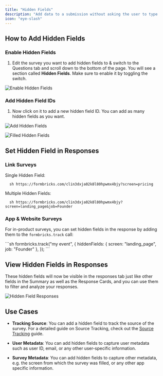```yaml
---
title: "Hidden Fields"
description: "Add data to a submission without asking the user to type it in. This feature is especially useful when you already have information about a user that you want to use in the analysis of the survey results (e.g. `payment plan` or `email`)."
icon: "eye-slash"
---
```


## How to Add Hidden Fields

### Enable Hidden Fields

1. Edit the survey you want to add hidden fields to & switch to the Questions tab and scroll down to the bottom of the page. You will see a section called **Hidden Fields**. Make sure to enable it by toggling the switch.

![Enable Hidden Fields](/images/xm-and-surveys/surveys/general-features/hidden-fields/hidden-fields.webp)

### Add Hidden Field IDs

1. Now click on it to add a new hidden field ID. You can add as many hidden fields as you want.

![Add Hidden Fields](/images/xm-and-surveys/surveys/general-features/hidden-fields/input-hidden-fields.webp)


![Filled Hidden Fields](/images/xm-and-surveys/surveys/general-features/hidden-fields/filled-hidden-fields.webp)


## Set Hidden Field in Responses

### Link Surveys

Single Hidden Field:

```
  sh https://formbricks.com/clin3dxja02k8l80hpwmx4bjy?screen=pricing 
```

Multiple Hidden Fields:

```
  sh https://formbricks.com/clin3dxja02k8l80hpwmx4bjy?screen=landing_page&job=Founder
```

### App & Website Surveys

For in-product surveys, you can set hidden fields in the response by adding them to the `formbricks.track` call:

<Col>
  <CodeGroup title="Example Screen from which the User filled it">
    ```sh
    formbricks.track("my event", {
      hiddenFields: {
        screen: "landing_page",
        job: "Founder"
      },
    });
    ```
  </CodeGroup>
</Col>

## View Hidden Fields in Responses

These hidden fields will now be visible in the responses tab just like other fields in the Summary as well as the Response Cards, and you can use them to filter and analyze your responses.

![Hidden Field Responses](/images/xm-and-surveys/surveys/general-features/hidden-fields/hidden-field-responses.webp)

## Use Cases

- **Tracking Source**: You can add a hidden field to track the source of the survey. For a detailed guide on Source Tracking, check out the [Source Tracking](/xm-and-surveys/surveys/link-surveys/source-tracking) guide.

- **User Metadata**: You can add hidden fields to capture user metadata such as user ID, email, or any other user-specific information.

- **Survey Metadata**: You can add hidden fields to capture other metadata, e.g. the screen from which the survey was filled, or any other app specific information.
